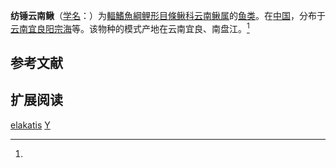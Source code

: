 {{Speciesbox
| name = 纺锤云南鳅
| status = NE
| status_system = IuCN3.1
| image = 
| genus = Yunnanilus
| species = elakatis
| authority = Cao et Zhu, 1989<ref name='id6429'>{{cite web| url =http://www.bioinfo.cn/db05/BjdwSpecies.php?action=view&id=6429| title =纺锤云南鳅| work =中国动物物种编目数据库| publisher =中国科学院微生物研究所| author =中国科学院动物研究所| accessdate =2009-04-11| deadurl =yes| archiveurl =https://web.archive.org/web/20160305025601/http://www.bioinfo.cn/db05/BjdwSpecies.php?action=view&id=6429| archivedate =2016-03-05}}</ref>
| synonyms = *''Yunnanilus pleurotaenia elakatis'',Cao & Zhu, 1989
}}

'''纺锤云南鳅'''（[[学名|学名]]：{{lang|la|''Yunnanilus elakatis''}}）为[[輻鰭魚綱|輻鰭魚綱]][[鲤形目|鲤形目]][[條鳅科|條鳅科]][[云南鳅属|云南鳅属]]的[[鱼类|鱼类]]。在[[中国|中国]]，分布于[[云南|云南]][[宜良|宜良]][[阳宗海|阳宗海]]等。该物种的模式产地在云南宜良、南盘江。<ref name='id6429'/>

== 参考文献 ==
{{reflist}}

== 扩展阅读 ==
{{refbegin}}
{{wikispecies-inline|Yunnanilus elakatis|纺锤云南鳅}}
{{refend}}
{{Taxonbar|from=Q1040618}}

[[Category:云南鳅属|elakatis]]
[[Category:1989年描述的鱼类|Y]]


{{鯉形目小作品}}